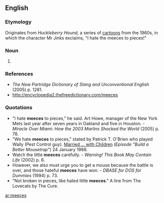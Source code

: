 ==English==

===Etymology===
Originates from ''Huckleberry Hound'', a series of [[cartoon]]s from the 1960s, in which the character Mr Jinks exclaims, "I hate the meeces to pieces!"

===Noun===
{{en-plural-noun}}

# {{nonstandard|childish}} {{plural of|[[mice]]}}

===References===
* ''The New Partridge Dictionary of Slang and Unconventional English'' (2005) p. 1281.
* http://encyclopedia2.thefreedictionary.com/meeces

===Quotations===
* "I hate '''meeces''' to pieces," he said. Art Howe, manager of the New York Mets last year after seven years in Oakland and five in Houston. - ''Miracle Over Miami: How the 2003 Marlins Shocked the World'' (2005) p. 78.
* "We hate '''meeces''' to pieces," stated by Patrick T. O'Brien who played Wally (Pest Control guy). [[Wikipedia:List of Married... with Children episodes|Married ... with Children]] (''Episode "Build a Better Mousetrap"'') 24 January 1988.
* Watch the little '''meeces''' carefully. - ''Warning! This Book May Contain Life'' (2002) p. 6.
* However, we also must urge you to get a mouse because the battle is over, and those hateful '''meeces''' have won. - ''DBASE for DOS for Dummies'' (1994) p. 73.
* "Not broken in pieces, like hated little '''meeces'''." A line from The Lovecats by The Cure.

[[ar:meeces]]